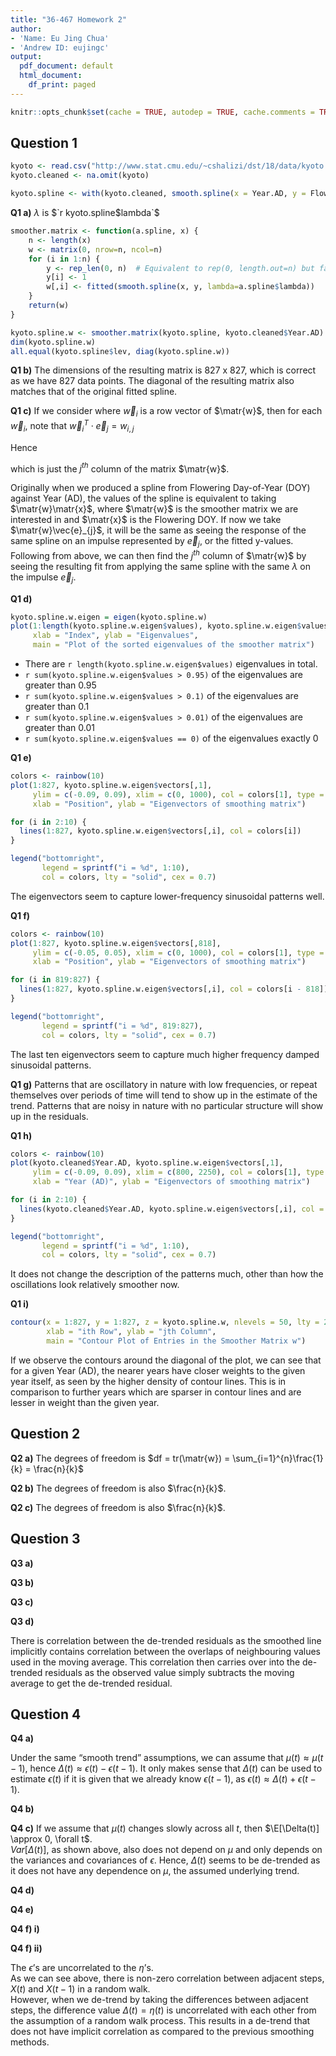 ```yaml
---
title: "36-467 Homework 2"
author:
- 'Name: Eu Jing Chua'
- 'Andrew ID: eujingc'
output:
  pdf_document: default
  html_document:
    df_print: paged
---
```


```r
knitr::opts_chunk$set(cache = TRUE, autodep = TRUE, cache.comments = TRUE)
```
```{=latex}
\newcommand{\matr}[1]{\mathbf{#1}}
\newcommand{\E}{\mathbb{E}}
```

## Question 1

```r
kyoto <- read.csv("http://www.stat.cmu.edu/~cshalizi/dst/18/data/kyoto.csv")
kyoto.cleaned <- na.omit(kyoto)

kyoto.spline <- with(kyoto.cleaned, smooth.spline(x = Year.AD, y = Flowering.DOY))
```

**Q1 a)** $\lambda$ is $`r kyoto.spline$lambda`$

```r
smoother.matrix <- function(a.spline, x) {
    n <- length(x)
    w <- matrix(0, nrow=n, ncol=n)
    for (i in 1:n) {
        y <- rep_len(0, n)  # Equivalent to rep(0, length.out=n) but faster
        y[i] <- 1
        w[,i] <- fitted(smooth.spline(x, y, lambda=a.spline$lambda))
    }
    return(w)
}

kyoto.spline.w <- smoother.matrix(kyoto.spline, kyoto.cleaned$Year.AD)
dim(kyoto.spline.w)
all.equal(kyoto.spline$lev, diag(kyoto.spline.w))
```

**Q1 b)** The dimensions of the resulting matrix is 827 x 827, which is correct as we have 827 data points. The diagonal of the resulting matrix also matches that of the original fitted spline.  

**Q1 c)** If we consider 
\begin{align}
  \matr{w} &= \begin{bmatrix}
    \vec{w}_{1} \\
    \vec{w}_{2} \\
    \vdots \\
    \vec{w}_{n}
  \end{bmatrix}
\end{align}
where $\vec{w}_{i}$ is a row vector of $\matr{w}$, then for each $\vec{w}_{i}$, note that $\vec{w}^{T}_{i} \cdot \vec{e}_{j} = w_{i,j}$  

Hence

\begin{align}
\matr{w} \vec{e}_{j} &= \begin{bmatrix}
  w_{1,j} \\
  w_{2,j} \\
  \vdots \\
  w_{n,j}
\end{bmatrix}
\end{align}
which is just the $j^{th}$ column of the matrix $\matr{w}$.  

Originally when we produced a spline from Flowering Day-of-Year (DOY) against Year (AD), the values of the spline is equivalent to taking $\matr{w}\matr{x}$, where $\matr{w}$ is the smoother matrix we are interested in and $\matr{x}$ is the Flowering DOY. If now we take $\matr{w}\vec{e}_{j}$, it will be the same as seeing the response of the same spline on an impulse represented by $\vec{e}_{j}$, or the fitted y-values. Following from above, we can then find the $j^{th}$ column of $\matr{w}$ by seeing the resulting fit from applying the same spline with the same $\lambda$ on the impulse $\vec{e}_{j}$.  

**Q1 d)** 

```r
kyoto.spline.w.eigen = eigen(kyoto.spline.w)
plot(1:length(kyoto.spline.w.eigen$values), kyoto.spline.w.eigen$values,
     xlab = "Index", ylab = "Eigenvalues",
     main = "Plot of the sorted eigenvalues of the smoother matrix")

```

- There are `r length(kyoto.spline.w.eigen$values)` eigenvalues in total.
- `r sum(kyoto.spline.w.eigen$values > 0.95)` of the eigenvalues are greater than 0.95
- `r sum(kyoto.spline.w.eigen$values > 0.1)` of the eigenvalues are greater than 0.1
- `r sum(kyoto.spline.w.eigen$values > 0.01)` of the eigenvalues are greater than 0.01
- `r sum(kyoto.spline.w.eigen$values == 0)` of the eigenvalues exactly 0  

**Q1 e)** 

```r
colors <- rainbow(10)
plot(1:827, kyoto.spline.w.eigen$vectors[,1],
     ylim = c(-0.09, 0.09), xlim = c(0, 1000), col = colors[1], type = "l", 
     xlab = "Position", ylab = "Eigenvectors of smoothing matrix")

for (i in 2:10) {
  lines(1:827, kyoto.spline.w.eigen$vectors[,i], col = colors[i])
}

legend("bottomright",
       legend = sprintf("i = %d", 1:10),
       col = colors, lty = "solid", cex = 0.7)
```

The eigenvectors seem to capture lower-frequency sinusoidal patterns well.

**Q1 f)**

```r
colors <- rainbow(10)
plot(1:827, kyoto.spline.w.eigen$vectors[,818],
     ylim = c(-0.05, 0.05), xlim = c(0, 1000), col = colors[1], type = "l", 
     xlab = "Position", ylab = "Eigenvectors of smoothing matrix")

for (i in 819:827) {
  lines(1:827, kyoto.spline.w.eigen$vectors[,i], col = colors[i - 818])
}

legend("bottomright",
       legend = sprintf("i = %d", 819:827),
       col = colors, lty = "solid", cex = 0.7)
```

The last ten eigenvectors seem to capture much higher frequency damped sinusoidal patterns.  

**Q1 g)** Patterns that are oscillatory in nature with low frequencies, or repeat themselves over periods of time will tend to show up in the estimate of the trend. Patterns that are noisy in nature with no particular structure will show up in the residuals.  

**Q1 h)**  
```r
colors <- rainbow(10)
plot(kyoto.cleaned$Year.AD, kyoto.spline.w.eigen$vectors[,1],
     ylim = c(-0.09, 0.09), xlim = c(800, 2250), col = colors[1], type = "l", 
     xlab = "Year (AD)", ylab = "Eigenvectors of smoothing matrix")

for (i in 2:10) {
  lines(kyoto.cleaned$Year.AD, kyoto.spline.w.eigen$vectors[,i], col = colors[i])
}

legend("bottomright",
       legend = sprintf("i = %d", 1:10),
       col = colors, lty = "solid", cex = 0.7)
```

It does not change the description of the patterns much, other than how the oscillations look relatively smoother now.

**Q1 i)**  
```r
contour(x = 1:827, y = 1:827, z = kyoto.spline.w, nlevels = 50, lty = 2, labcex = 1.5,
        xlab = "ith Row", ylab = "jth Column",
        main = "Contour Plot of Entries in the Smoother Matrix w")
```

If we observe the contours around the diagonal of the plot, we can see that for a given Year (AD), the nearer years have closer weights to the given year itself, as seen by the higher density of contour lines. This is in comparison to further years which are sparser in contour lines and are lesser in weight than the given year.  

## Question 2

**Q2 a)** The degrees of freedom is $df = tr(\matr{w}) = \sum_{i=1}^{n}\frac{1}{k} = \frac{n}{k}$

**Q2 b)** The degrees of freedom is also $\frac{n}{k}$.

**Q2 c)** The degrees of freedom is also $\frac{n}{k}$.


## Question 3

**Q3 a)**  
\begin{align}
  \E[\hat{\epsilon}(t)] &= \E[X(t) - \hat{\mu}(t)] \\
    &= \E[X(t)] - \E[\hat{\mu}(t)] \\
    &= \mu(t) - \frac{1}{3} \sum_{i=t-1}^{t+1}\E[X_{i}] \\
    &= \mu(t) - \frac{1}{3} \sum_{i=t-1}^{t+1}\mu(i) \\
    &= \frac{2\mu(t) - \mu(t-1) - \mu(t+1)}{3}
\end{align}

**Q3 b)**
\begin{align}
  Var[\hat{\epsilon}(t)] &= Var[X(t) - \hat{\mu}(t)] \\
    &= Var[X(t) - \frac{1}{3}X(t-1) -  \frac{1}{3}X(t) -  \frac{1}{3}X(t+1)] \\
    &= Var[\frac{2}{3}\epsilon(t) - \frac{1}{3}\epsilon(t-1) -  \frac{1}{3}\epsilon(t+1)] \\
    &= \frac{4}{9}Var[\epsilon(t)] + \frac{1}{9}Var[\epsilon(t-1)] + \frac{1}{9}Var[\epsilon(t+1)] \\
    &- \frac{4}{9}Cov[\epsilon(t), \epsilon(t-1)] - \frac{4}{9}Cov[\epsilon(t), \epsilon(t+1)] + \frac{2}{9}Cov[\epsilon(t-1), \epsilon(t+1)]
\end{align}

**Q3 c)**
\begin{align}
  Cov[\hat{\epsilon}(t), \hat{\epsilon}(t+1)] &= Cov[X(t) - \hat{\mu}(t), X(t+1) - \hat{\mu}(t+1)] \\
    &= Cov \left[ X(t) - \frac{1}{3} \sum_{i=t-1}^{t+1}X_i, X(t+1) - \frac{1}{3} \sum_{i=t}^{t+2}X_i \right] \\
    &= \frac{1}{9} Cov \left[ 2 \cdot X(t) - X(t-1) - X(t+1), 2 \cdot X(t+1) - X(t) - X(t+2) \right] \\
    &= \frac{1}{9} Cov \left[ 2 \cdot \epsilon(t) - \epsilon(t-1) - \epsilon(t+1), 2 \cdot \epsilon(t+1) - \epsilon(t) - \epsilon(t+2) \right] \\
    &= -\frac{2}{9} \left( Var[\epsilon(t)] + Var[\epsilon(t+1)] \right) \\
    &+ \frac{1}{9} ( 
        5 \cdot Cov[\epsilon(t), \epsilon(t+1)] - 2 \cdot Cov[\epsilon(t), \epsilon(t+2)] - 2 \cdot Cov[\epsilon(t-1), \epsilon(t+1)] \\
        &+ Cov[\epsilon(t-1), \epsilon(t)] + Cov[\epsilon(t-1), \epsilon(t+2)] + Cov[\epsilon(t+1), \epsilon(t+2)] 
      )
\end{align}

**Q3 d)**
\begin{align}
  Cov[\hat{\epsilon}(t), \hat{\epsilon}(t+1)] &= \frac{1}{9} Cov \left[ 2 \cdot \epsilon(t) - \epsilon(t-1) - \epsilon(t+1), 2 \cdot \epsilon(t+1) - \epsilon(t) - \epsilon(t+2) \right] \\
    &= \frac{1}{9} \left[ -Cov[2 \cdot \epsilon(t), \epsilon(t)] -Cov[\epsilon(t+1), 2 \cdot \epsilon(t+1)]  \right] \\
    &= -\frac{2}{9} \left[ Var[\epsilon(t)] + Var[\epsilon(t+1)] \right] \\
    &= -\frac{4}{9} \sigma^{2}
\end{align}

There is correlation between the de-trended residuals as the smoothed line implicitly contains correlation between the overlaps of neighbouring values used in the moving average. This correlation then carries over into the de-trended residuals as the observed value simply subtracts the moving average to get the de-trended residual.  

## Question 4

**Q4 a)** 
\begin{align}
  \Delta(t) &= X(t) - X(t-1) \\
    &= \mu(t) + \epsilon(t) - \mu(t-1) - \epsilon(t-1) \\
    &= (\mu(t) - \mu(t-1)) + (\epsilon(t) - \epsilon(t-1))
\end{align}

Under the same "smooth trend" assumptions, we can assume that $\mu(t) \approx \mu(t-1)$, hence $\Delta(t) \approx \epsilon(t) - \epsilon(t-1)$. It only makes sense that $\Delta(t)$ can be used to estimate $\epsilon(t)$ if it is given that we already know $\epsilon(t-1)$, as $\epsilon(t) \approx \Delta(t) + \epsilon(t-1)$.  

**Q4 b)**  
\begin{align}
\E[\Delta(t)] &= \E[(\mu(t) - \mu(t-1)) + (\epsilon(t) - \epsilon(t-1))] \\
  &= \E[\mu(t)] - \E[\mu(t-1)] + \E[\epsilon(t)] - \E[\epsilon(t-1)] \\
  &= \mu(t) - \mu(t-1)
\end{align}

\begin{align}
  Var[\Delta(t)] &= Var[(\mu(t) - \mu(t-1)) + (\epsilon(t) - \epsilon(t-1))] \\
    &= Var[\epsilon(t) - \epsilon(t-1)] \\
    &= Var[\epsilon(t)] + Var[\epsilon(t-1)] - 2 \cdot Cov[\epsilon(t), \epsilon(t-1)]
\end{align}

**Q4 c)** If we assume that $\mu(t)$ changes slowly across all $t$, then $\E[\Delta(t)] \approx 0, \forall t$.   
$Var[\Delta(t)]$, as shown above, also does not depend on $\mu$ and only depends on the variances and covariances of $\epsilon$. Hence, $\Delta(t)$ seems to be de-trended as it does not have any dependence on $\mu$, the assumed underlying trend.  

**Q4 d)** 
\begin{align}
  Cov[\Delta(t), \Delta(t+1)] &= Cov[(\mu(t) - \mu(t-1)) + (\epsilon(t) - \epsilon(t-1)), (\mu(t+1) - \mu(t)) + (\epsilon(t+1) - \epsilon(t))] \\
    &= Cov[\epsilon(t) - \epsilon(t-1), \epsilon(t+1) - \epsilon(t)] \\
    &= Cov[\epsilon(t), \epsilon(t+1)] - Var[\epsilon(t)] - Cov[\epsilon(t-1), \epsilon(t+1)] + Cov[\epsilon(t-1), \epsilon(t)]
\end{align}

**Q4 e)**
\begin{align}
  Cov[\Delta(t), \Delta(t+1)] &= Cov[\epsilon(t), \epsilon(t+1)] - Var[\epsilon(t)] - Cov[\epsilon(t-1), \epsilon(t+1)] + Cov[\epsilon(t-1), \epsilon(t)] \\
    &= -Var[\epsilon(t)] \\
    &= -\sigma^{2}
\end{align}

**Q4 f) i)**
\begin{align}
\eta(t) &= X(t) - X(t-1) = \Delta(t)
\end{align}

**Q4 f) ii)**
\begin{align}
Cov[X(t), X(t-1)] &= Cov[X(t-1) + \eta(t), X(t-1)] \\
  &= Var[X(t-1)] + Cov[\eta(t), X(t-1)] \\
  &= Var[X(0) + \sum_{i=1}^{t-1}\eta(i)] + Cov[\eta(t), X(0) + \sum_{i=1}^{t-1}\eta(i)] \\
  &= Var[X(0)] + \sum_{i=1}^{t-1}Var[\eta(i)] + 2 \cdot Cov[X(0), \sum_{i=1}^{t-1}\eta(i)] + Cov[\eta(t), X(0)] \\
  &= (t-1) \cdot Var[\eta] + Var[X(0)] + 2 \cdot \sum_{i=1}^{t-1} Cov[X(0), \eta(i)] + Cov[\eta(t), X(0)] \\
  &= (t-1) \cdot Var[\eta], \text{if we assume \(X(0)\) is deterministic or known} \\
  &\ne 0
\end{align}

The $\epsilon$'s are uncorrelated to the $\eta$'s.  
As we can see above, there is non-zero correlation between adjacent steps, $X(t)$ and $X(t-1)$ in a random walk.  
However, when we de-trend by taking the differences between adjacent steps, the difference value $\Delta(t) = \eta(t)$ is uncorrelated with each other from the assumption of a random walk process. This results in a de-trend that does not have implicit correlation as compared to the previous smoothing methods.